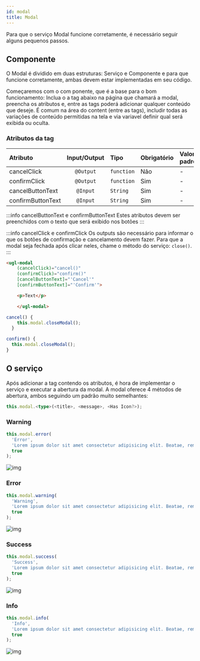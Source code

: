 ```yaml
---
id: modal
title: Modal
---
```


Para que o serviço Modal funcione corretamente, é necessário seguir alguns pequenos passos.

## Componente
O Modal é dividido em duas estruturas: Serviço e Componente e para que funcione corretamente, ambas devem estar implementadas em seu código.

Começaremos com o com ponente, que é a base para o bom funcionamento:
Inclua o a tag abaixo na página que chamará a modal, preencha os atributos e, entre as tags poderá adicionar qualquer conteúdo que deseje. É comum na área do content (entre as tags), includir todas as variações de conteúdo permitidas na tela e via variavel definir qual será exibida ou oculta.

### Atributos da tag
Atributo           | Input/Output   | Tipo           | Obrigatório    | Valores padrões
:----------------- | :------------: | :--------------| :------------- | :-------------
cancelClick        | `@Output`      | `function`     | Não            | -
confirmClick       | `@Output`      | `function`     | Sim            | -
cancelButtonText   | `@Input`       | `String`       | Sim            | -
confirmButtonText  | `@Input`       | `String`       | Sim            | -

:::info cancelButtonText e confirmButtonText
Estes atributos devem ser preenchidos com o texto que será exibido nos botões
:::

:::info cancelClick e confirmClick
Os outputs são necessário para informar o que os botões de confirmação e cancelamento devem fazer. Para que a modal seja fechada após clicar neles, chame o método do serviço: `close()`.
:::

```html tab="HTML"
<ugl-modal
    (cancelClick)="cancel()"
    (confirmClick)="confirm()"
    [cancelButtonText]="'Cancel'"
    [confirmButtonText]="'Confirm'">

    <p>Text</p>

    </ugl-modal>
```

```typescript tab="TS"
cancel() {
    this.modal.closeModal();
  }

confirm() {
  this.modal.closeModal();
}
```

## O serviço
Após adicionar a tag contendo os atributos, é hora de implementar o serviço e executar a abertura da modal.
A modal oferece 4 métodos de abertura, ambos seguindo um padrão muito semelhantes:

```typescript
this.modal.<type>(<title>, <message>, <Has Icon?>);
```


### Warning
```typescript
this.modal.error(
  'Error',
  'Lorem ipsum dolor sit amet consectetur adipisicing elit. Beatae, rem.',
  true
);
```

![img](../../static/services/modal-error.png)

### Error
```typescript
this.modal.warning(
  'Warning',
  'Lorem ipsum dolor sit amet consectetur adipisicing elit. Beatae, rem.',
  true
);
```

![img](../../static/services/modal-warning.png)

### Success
```typescript
this.modal.success(
  'Success',
  'Lorem ipsum dolor sit amet consectetur adipisicing elit. Beatae, rem.',
  true
);
```
![img](../../static/services/modal-success.png)

### Info
```typescript
this.modal.info(
  'Info',
  'Lorem ipsum dolor sit amet consectetur adipisicing elit. Beatae, rem.',
  true
);
```
![img](../../static/services/modal-info.png)